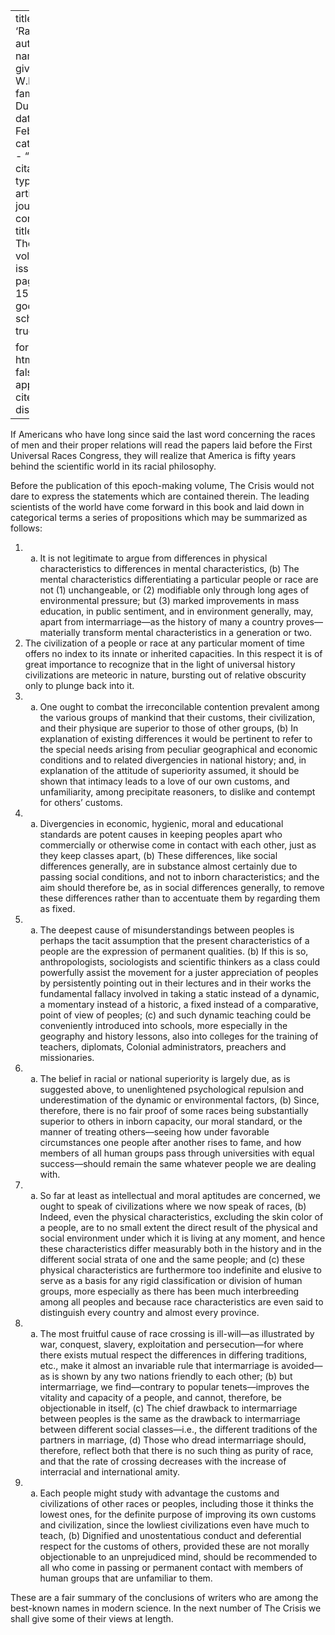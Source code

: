 
---
title: 'Races'
author:
  - name:
      given: W.E.B.
      family: Du Bois
date: Feb. 1911
categories: 
  - ""
citation: 
  type: article-journal
  container-title: The Crisis
  volume: 2
  issue: 4
  page: 157-158
google-scholar: true

format:
  html:
    toc: false
    appendix-cite-as: display
---




If Americans who have long since said the last word con­cerning the races of men and their proper relations will read the papers laid before the First Universal Races Congress, they will realize that America is fifty years behind the scientific world in its racial philosophy.

Before the publication of this epoch-making volume, <span class = "small-caps">The Crisis</span> would not dare to express the statements which are contained therein. The leading scientists of the world have come forward in this book and laid down in categorical terms a series of proposi­tions which may be summarized as follows:

1. (a) It is not legitimate to argue from differences in physical characteristics to differences in mental characteristics, (b) The mental characteristics differentiating a particular people or race are not (1) unchangeable, or (2) modifiable only through long ages of environmental pressure; but (3) marked improvements in mass education, in public sentiment, and in environment generally, may, apart from intermarriage---as the history of many a country proves---materially transform mental characteristics in a generation or two.
2. The civilization of a people or race at any particular moment of time offers no index to its innate or inherited capacities. In this respect it is of great importance to recognize that in the light of universal history civilizations are meteoric in nature, bursting out of relative obscurity only to plunge back into it.
3. (a) One ought to combat the irreconcilable contention prevalent among the various groups of mankind that their customs, their civilization, and their physique are superior to those of other groups, (b) In explanation of existing differences it would be pertinent to refer to the special needs arising from peculiar geographical and economic conditions and to related divergencies in national history; and, in explanation of the attitude of superiority assumed, it should be shown that intimacy leads to a love of our own customs, and unfamiliarity, among precipitate reasoners, to dislike and contempt for others' customs.
4. (a) Divergencies in economic, hygienic, moral and educational standards are potent causes in keeping peoples apart who commercially or otherwise come in contact with each other, just as they keep classes apart, (b) These differences, like social differences generally, are in substance almost certainly due to passing social conditions, and not to inborn characteristics; and the aim should therefore be, as in social differences generally, to remove these differences rather than to accentuate them by regarding them as fixed.
5. (a) The deepest cause of misunderstandings between peoples is perhaps the tacit assumption that the present characteristics of a people are the expression of permanent qualities. (b) If this is so, anthropologists, sociologists and scientific thinkers as a class could powerfully assist the movement for a juster appreciation of peoples by persistently pointing out in their lectures and in their works the fundamental fallacy involved in taking a static instead of a dynamic, a momentary instead of a historic, a fixed instead of a comparative, point of view of peoples; (c) and such dynamic teaching could be conveniently introduced into schools, more especially in the geography and history lessons, also into colleges for the training of teachers, diplomats, Colonial administrators, preachers and missionaries.
6. (a) The belief in racial or national superiority is largely due, as is suggested above, to unenlightened psychological repulsion and underestimation of the dynamic or environmental factors, (b) Since, therefore, there is no fair proof of some races being substantially superior to others in inborn capacity, our moral standard, or the manner of treating others---seeing how under favorable circumstances one people after another rises to fame, and how members of all human groups pass through universities with equal success---should remain the same whatever people we are dealing with.
7. (a) So far at least as intellectual and moral aptitudes are concerned, we ought to speak of civilizations where we now speak of races, (b) Indeed, even the physical characteristics, excluding the skin color of a people, are to no small extent the direct result of the physical and social environment under which it is living at any moment, and hence these characteristics differ measurably both in the history and in the different social strata of one and the same people; and (c) these physical characteristics are furthermore too indefinite and elusive to serve as a basis for any rigid classification or division of human groups, more especially as there has been much interbreeding among all peoples and because race characteris­tics are even said to distinguish every country and almost every province.
8. (a) The most fruitful cause of race crossing is ill-will---as illustrated by war, conquest, slavery, exploitation and persecution---for where there exists mutual respect the differences in differing traditions, etc., make it almost an invariable rule that intermarriage is avoided---as is shown by any two nations friendly to each other; (b) but intermarriage, we find---contrary to popular tenets---improves the vitality and capacity of a people, and cannot, therefore, be objectionable in itself, (c) The chief drawback to intermarriage between peoples is the same as the drawback to intermarriage between different social classes---i.e., the different traditions of the partners in marriage, (d) Those who dread intermarriage should, therefore, reflect both that there is no such thing as purity of race, and that the rate of crossing decreases with the increase of interracial and international amity.
9. (a) Each people  might study with advantage the customs and civilizations of other races or peoples, including those it thinks the lowest ones, for the definite purpose of improving its own customs and civilization, since the lowliest civilizations even have much to teach, (b) Dignified and unostentatious conduct and deferential respect for the customs of others, provided these are not morally objectionable to an unprejudiced mind, should be recommended to all who come in passing or permanent contact with members of human groups that are unfamiliar to them.

These are a fair summary of the conclusions of writers who are among the best-known names in modern science. In the next number of <span class = "small-caps">The Crisis</span> we shall give some of their views at length.

